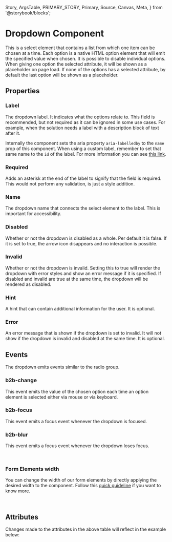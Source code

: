   Story,
  ArgsTable,
  PRIMARY_STORY,
  Primary,
  Source,
  Canvas,
  Meta,
} from '@storybook/blocks';


<Meta of={DropdownStories} />

# Dropdown Component

<Canvas columns={3} withSource="open" withToolbar={false}>
  <Story id="components-form-dropdown--story-010-default" />
</Canvas>

This is a select element that contains a list from which one item can be chosen at a time.
Each option is a native HTML option element that will emit the specified value when chosen.
It is possible to disable individual options. When giving one option the selected attribute, it will be
shown as a placeholder on page load. If none of the options has a selected attribute, by default the
last option will be shown as a placeholder.

## Properties

### Label

The dropdown label. It indicates what the options relate to. This field is recommended, but not required as it can
be ignored in some use cases. For example, when the solution needs a label with a description block of text after it.

Internally the component sets the aria property `aria-labelledby` to the `name` prop of this component. When using a
custom label, remember to set that same name to the `id` of the label. For more information you can see [this link](https://developer.mozilla.org/en-US/docs/Web/Accessibility/ARIA/Attributes/aria-labelledby).

### Required

Adds an asterisk at the end of the label to signify that the field is required. This would not perform any
validation, is just a style addition.

### Name

The dropdown name that connects the select element to the label. This is important for accessibility.

### Disabled

Whether or not the dropdown is disabled as a whole. Per default it is false. If it is set to true, the
arrow icon disappears and no interaction is possible.

### Invalid

Whether or not the dropdown is invalid. Setting this to true will render the dropdown with error styles and
show an error message if it is specified. If disabled and invalid are true at the same time, the dropdown
will be rendered as disabled.

### Hint

A hint that can contain additional information for the user. It is optional.

### Error

An error message that is shown if the dropdown is set to invalid. It will not show if the dropdown is
invalid and disabled at the same time. It is optional.

## Events

The dropdown emits events similar to the radio group.

### b2b-change

This event emits the value of the chosen option each time an option element is selected either via
mouse or via keyboard.

### b2b-focus

This event emits a focus event whenever the dropdown is focused.

### b2b-blur

This event emits a focus event whenever the dropdown loses focus.

<br />

### Form Elements width

You can change the width of our form elements by directly applying the desired width to the component. Follow
this [quick guideline](?path=/story/guidelines-form-usage--page#form-elements-width) if you want to know more.

<br />

## Attributes

<ArgsTable story={PRIMARY_STORY} />
Changes made to the attributes in the above table will reflect in the example below:
<Primary />
